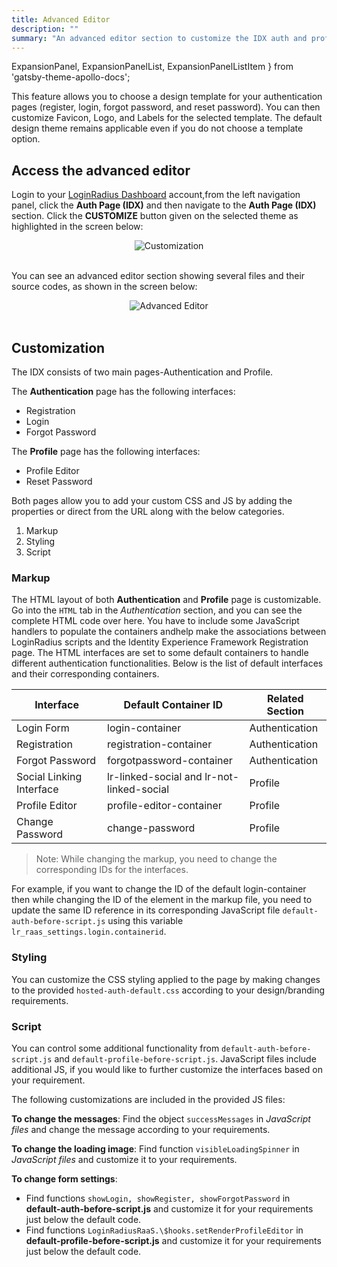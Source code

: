 ```yaml
---
title: Advanced Editor
description: ""
summary: "An advanced editor section to customize the IDX auth and profile pages"
---
```



  ExpansionPanel,
  ExpansionPanelList,
  ExpansionPanelListItem
} from 'gatsby-theme-apollo-docs';


This feature allows you to choose a design template for your authentication pages (register, login, forgot password, and reset password). You can then customize Favicon, Logo, and Labels for the selected template. The default design theme remains applicable even if you do not choose a template option.


## Access the advanced editor

Login to your [LoginRadius Dashboard](https://dashboard.loginradius.com/dashboard) account,from the left navigation panel, click the **Auth Page (IDX)** and then navigate to the **Auth Page (IDX)** section. Click the **CUSTOMIZE** button given on the selected theme as highlighted in the screen below:


<div style="text-align:center">
  <img src="../assets/concepts/advanced-editor/customize.png" alt="Customization" />
</div>
<br/>

You can see an advanced editor section showing several files and their source codes, as shown in the screen below:

<div style="text-align:center">
  <img src="../assets/concepts/advanced-editor/advanced-editor.png" alt="Advanced Editor" />
</div>
<br/>


## Customization

The IDX consists of two main pages-Authentication and Profile. 

The **Authentication** page has the following interfaces:

- Registration
- Login
- Forgot Password

The **Profile** page has the following interfaces:

- Profile Editor
- Reset Password

Both pages allow you to add your custom CSS and JS by adding the properties or direct from the URL along with the below categories.

1. Markup
2. Styling
3. Script

### Markup

The HTML layout of both **Authentication** and **Profile** page is customizable. Go into the `HTML` tab in the *Authentication* section, and you can see the complete HTML code over here.  You have to include some JavaScript handlers to populate the containers andhelp make the associations between LoginRadius scripts and the Identity Experience Framework Registration page.
The HTML interfaces are set to some default containers to handle different authentication functionalities. Below is the list of default interfaces and their corresponding containers. 

| Interface       | Default Container ID| Related Section  |
| ------------- |-------------| -----|
| Login Form  | login-container | Authentication |
| Registration    | registration-container      | Authentication |
| Forgot Password  | forgotpassword-container      | Authentication |
| Social Linking Interface  | lr-linked-social and lr-not-linked-social | Profile |
| Profile Editor    | profile-editor-container      | Profile |
| Change Password | change-password      | Profile |

> Note: While changing the markup, you need to change the corresponding IDs for the interfaces.


For example, if you want to change the ID of the default login-container then while changing the ID of the element in the markup file, you need to update the same ID reference in its corresponding JavaScript file `default-auth-before-script.js` using this variable `lr_raas_settings.login.containerid`.


### Styling

You can customize the CSS styling applied to the page by making changes to the provided `hosted-auth-default.css` according to your design/branding requirements.

### Script

You can control some additional functionality from `default-auth-before-script.js` and  `default-profile-before-script.js`. JavaScript files include additional JS, if you would like to further customize the interfaces based on your requirement.

The following customizations are included in the provided JS files:

**To change the messages**: Find the object `successMessages` in *JavaScript files* and change the message according to your requirements.

**To change the loading image**: Find function `visibleLoadingSpinner` in *JavaScript files* and customize it to your requirements.

**To change form settings**: 
 - Find functions `showLogin, showRegister, showForgotPassword` in **default-auth-before-script.js** and customize it for your requirements just below the default code.
- Find functions `LoginRadiusRaaS.\$hooks.setRenderProfileEditor` in **default-profile-before-script.js** and customize it for your requirements just below the default code.